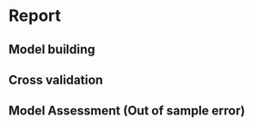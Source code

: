 
# Report #

## Model building ##

## Cross validation ##

## Model Assessment (Out of sample error) ##



